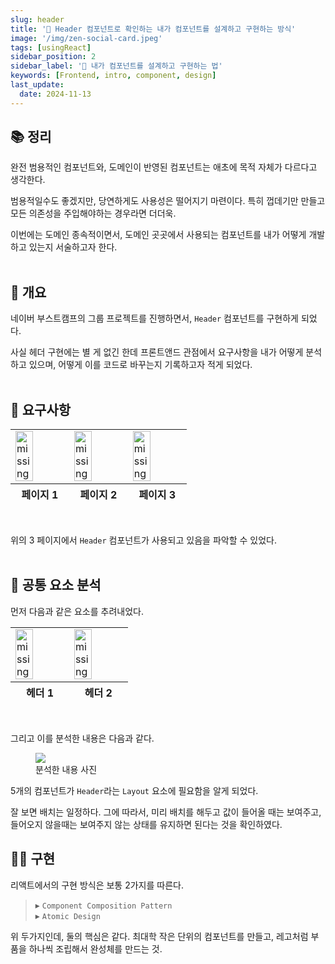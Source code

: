 ```yaml
---
slug: header
title: '🎨 Header 컴포넌트로 확인하는 내가 컴포넌트를 설계하고 구현하는 방식'
image: '/img/zen-social-card.jpeg'
tags: [usingReact]
sidebar_position: 2
sidebar_label: '🎨️ 내가 컴포넌트를 설계하고 구현하는 법'
keywords: [Frontend, intro, component, design]
last_update:
  date: 2024-11-13
---
```


## 📚 정리

완전 범용적인 컴포넌트와, 도메인이 반영된 컴포넌트는 애초에 목적 자체가 다르다고 생각한다.<br/>

범용적일수도 좋겠지만, 당연하게도 사용성은 떨어지기 마련이다. 특히 껍데기만 만들고 모든 의존성을 주입해야하는 경우라면 더더욱. <br/>

이번에는 도메인 종속적이면서, 도메인 곳곳에서 사용되는 컴포넌트를 내가 어떻게 개발하고 있는지 서술하고자 한다.<br/><br/>

## 🔬 개요

네이버 부스트캠프의 그룹 프로젝트를 진행하면서, `Header` 컴포넌트를 구현하게 되었다. <br/>

사실 헤더 구현에는 별 게 없긴 한데 프론트앤드 관점에서 요구사항을 내가 어떻게 분석하고 있으며, 어떻게 이를 코드로 바꾸는지 기록하고자 적게 되었다. <br/><br/>

## 🤔 요구사항


<table style={{marginLeft: 'auto', marginRight:'auto'}}>
  <tbody>
    <tr>
      <td><img src={img1} alt="missing" width='60%' style={{marginLeft: 'auto', marginRight:'auto'}}/></td>
      <td><img src={img2} alt="missing" width='60%' style={{marginLeft: 'auto', marginRight:'auto'}}/></td>
      <td><img src={img3} alt="missing" width='60%' style={{marginLeft: 'auto', marginRight:'auto'}}/></td>
    </tr>
  </tbody>
  <tfoot>
  <tr>
    <th>페이지 1</th>
    <th>페이지 2</th>
    <th>페이지 3</th>
  </tr>
  </tfoot>
</table>

<br/>

위의 3 페이지에서 `Header` 컴포넌트가 사용되고 있음을 파악할 수 있었다. <br/><br/>

## 🤔 공통 요소 분석

먼저 다음과 같은 요소를 추려내었다.<br/>


<table style={{marginLeft: 'auto', marginRight:'auto'}}>
  <tbody>
  <tr>
    <td><img src={img4} alt="missing" width='60%' style={{marginLeft: 'auto', marginRight:'auto'}}/></td>
    <td><img src={img5} alt="missing" width='60%' style={{marginLeft: 'auto', marginRight:'auto'}}/></td>
  </tr>
  </tbody>
  <tfoot>
  <tr>
    <th>헤더 1</th>
    <th>헤더 2</th>
  </tr>
  </tfoot>
</table>

<br/>

그리고 이를 분석한 내용은 다음과 같다. <br/>


<figure>
  <img src={img6}/>
  <figcaption>분석한 내용 사진</figcaption>
</figure>

5개의 컴포넌트가 `Header`라는 `Layout` 요소에 필요함을 알게 되었다.<br/>

잘 보면 배치는 일정하다. 그에 따라서, 미리 배치를 해두고 값이 들어올 때는 보여주고, 들어오지 않을때는 보여주지 않는 상태를 유지하면 된다는 것을 확인하였다.<br/>

## 🧑‍💻 구현

리액트에서의 구현 방식은 보통 2가지를 따른다.<br/>

> ▸ `Component Composition Pattern`<br/>
> ▸ `Atomic Design`<br/>

위 두가지인데, 둘의 핵심은 같다. 최대학 작은 단위의 컴포넌트를 만들고, 레고처럼 부품을 하나씩 조립해서 완성체를 만드는 것.

